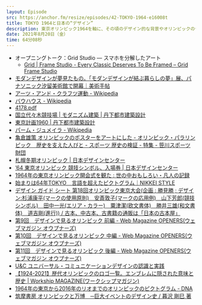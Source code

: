 ```yaml
---
layout: Episode
src: https://anchor.fm/resize/episodes/42-TOKYO-1964-e16008t
title: TOKYO 1964と日本の“デザイン”
description: 東京オリンピック1964を軸に、その頃のデザイン的な背景やオリンピックのデザインについて自由研究して話しました。
date: 2021年8月20日（金）
time: 64分08秒
---
```


- オープニングトーク：Grid Studio — スマホを分解したアート
    - [Grid | Frame Studio - Every Classic Deserves To Be Framed – Grid Frame Studio](https://gridstudio.cc/)
- [モダンデザインが夢見たもの。「モダンデザインが結ぶ暮らしの夢」展、パナソニック汐留美術館で開幕｜美術手帖](https://bijutsutecho.com/magazine/news/report/21166)
- [アーツ・アンド・クラフツ運動 - Wikipedia](https://ja.wikipedia.org/wiki/%E3%82%A2%E3%83%BC%E3%83%84%E3%83%BB%E3%82%A2%E3%83%B3%E3%83%89%E3%83%BB%E3%82%AF%E3%83%A9%E3%83%95%E3%83%84%E9%81%8B%E5%8B%95)
- [バウハウス - Wikipedia](https://ja.wikipedia.org/wiki/%E3%83%90%E3%82%A6%E3%83%8F%E3%82%A6%E3%82%B9)
- [4178.pdf](https://unit.aist.go.jp/tohoku/techpaper/pdf/4178.pdf)
- [国立代々木競技場 | モダニズム建築 | 丹下都市建築設計](https://www.tangeweb.com/project/kokuritsu/)
- [東京計画1960 | 丹下都市建築設計](https://www.tangeweb.com/works/works_no-22/)
- [パーム・ジュメイラ - Wikipedia](https://ja.wikipedia.org/wiki/%E3%83%91%E3%83%BC%E3%83%A0%E3%83%BB%E3%82%B8%E3%83%A5%E3%83%A1%E3%82%A4%E3%83%A9)
- [亀倉雄策 オリンピックのポスターをアートにした - オリンピック・パラリンピック　歴史を支えた人びと - スポーツ 歴史の検証 - 特集 - 笹川スポーツ財団](https://www.ssf.or.jp/ssf_eyes/history/supporter/14.html)
- [札幌冬期オリンピック | 日本デザインセンター](https://www.ndc.co.jp/works/sapporoolympic-1971/)
- [’64 東京オリンピック 競技シンボル、入場券 | 日本デザインセンター](https://www.ndc.co.jp/works/tokyoolympic-picto-1962/)
- [1964年の東京オリンピック開会式を観た : 世の中おもしろい・凡人の記録](https://rakuseijin.exblog.jp/19627155/)
- [始まりは64年TOKYO　言語を超えたピクトグラム｜NIKKEI STYLE](https://style.nikkei.com/article/DGXMZO08253700S6A011C1UP2000/)
- [デザイン ガイド シート 第18回オリンピック東京大会(企画 : 勝見勝 ; デザイン:杉浦康平(マークの使用原則)　安斎敦子(マークの応用例)　山下芳郎(競技シンボル)　田中一光(エリア・カラー)　粟津潔(欧文書体)　勝井三雄(和文書体)　道吉剛(進行)) / 古本、中古本、古書籍の通販は「日本の古本屋」](https://www.kosho.or.jp/products/detail.php?product_id=121448370)
- [第9回　デザインで見るオリンピック 前編 - Web Magazine OPENERS(ウェブマガジン オウプナーズ)](https://openers.jp/design/5484)
- [第10回　デザインで見るオリンピック 中編 - Web Magazine OPENERS(ウェブマガジン オウプナーズ)](https://openers.jp/design/5485)
- [第11回　デザインで見るオリンピック 後編 - Web Magazine OPENERS(ウェブマガジン オウプナーズ)](https://openers.jp/design/5486)
- [U&C ユニバーサル・コミュニケーションデザインの認識と実践](https://www.forum8.co.jp/topic/universal107.htm)
- [【1924-2021】歴代オリンピックのロゴ一覧。エンブレムに隠された意味と歴史 | Workship MAGAZINE(ワークシップマガジン)](https://goworkship.com/magazine/olympic_logo/)
- [1964年の東京から2016年のリオまでのオリンピックのピクトグラム - DNA](https://dailynewsagency.com/2016/08/18/the-sports-pictograms-of-the-tt5/)
- [筑摩書房 オリンピックと万博　─巨大イベントのデザイン史 / 暮沢 剛巳 著](https://www.chikumashobo.co.jp/product/9784480071163/)
